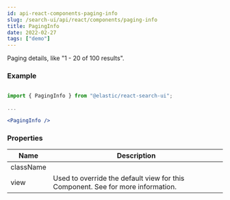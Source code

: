 ```yaml
---
id: api-react-components-paging-info
slug: /search-ui/api/react/components/paging-info
title: PagingInfo
date: 2022-02-27
tags: ["demo"]
---
```


Paging details, like "1 - 20 of 100 results".

### Example

```jsx

import { PagingInfo } from "@elastic/react-search-ui";

...

<PagingInfo />
```

### Properties

| Name      | Description                                                                                                                                                                                                   |
| --------- | ------------------------------------------------------------------------------------------------------------------------------------------------------------------------------------------------------------- |
| className |                                                                                                                                                                                                               |
| view      | Used to override the default view for this Component. See <DocLink id="guides-customizing-styles-and-html" section="customizing-html" text="Customization: Component views and HTML" /> for more information. |

